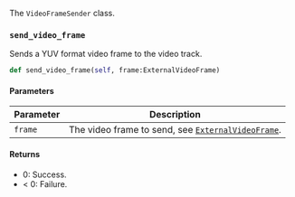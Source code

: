 The `VideoFrameSender` class.

### `send_video_frame`

Sends a YUV format video frame to the video track.

```python
def send_video_frame(self, frame:ExternalVideoFrame)
```

#### Parameters

| Parameter | Description |
|------|------|
| `frame` | The video frame to send, see [`ExternalVideoFrame`](./apidatatype#externalvideoframe). |

#### Returns

- 0: Success.
- < 0: Failure.